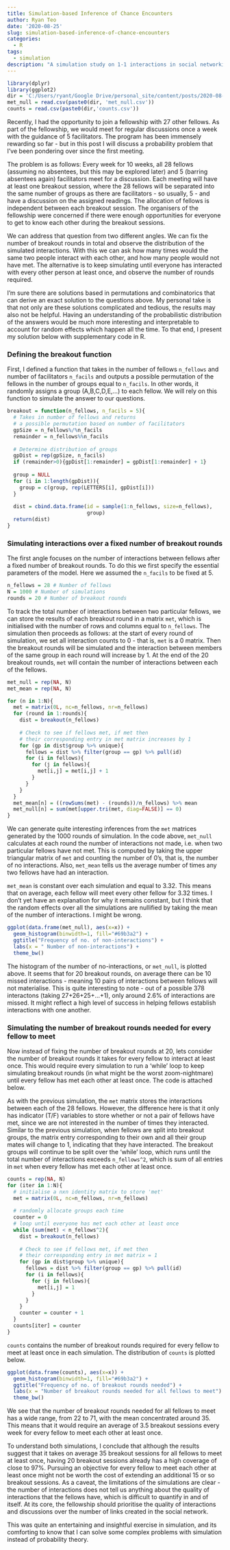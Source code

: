 ```yaml
---
title: Simulation-based Inference of Chance Encounters
author: Ryan Teo
date: '2020-08-25'
slug: simulation-based-inference-of-chance-encounters
categories:
  - R
tags:
  - simulation
description: "A simulation study on 1-1 interactions in social networking."
---
```


```r
library(dplyr)
library(ggplot2)
dir = 'C:/Users/ryant/Google Drive/personal_site/content/posts/2020-08-25-simulation-based-inference-of-chance-encounters/index_files/'
met_null = read.csv(paste0(dir, 'met_null.csv'))
counts = read.csv(paste0(dir,'counts.csv'))
```

Recently, I had the opportunity to join a fellowship with 27 other fellows. As part of the fellowship, we would meet for regular discussions once a week with the guidance of 5 facilitators. The program has been immensely rewarding so far - but in this post I will discuss a probability problem that I've been pondering over since the first meeting. 

The problem is as follows: Every week for 10 weeks, all 28 fellows (assuming no absentees, but this may be explored later) and 5 (barring absentees again) facilitators meet for a discussion. Each meeting will have at least one breakout session, where the 28 fellows will be separated into the same number of groups as there are facilitators - so usually, 5 - and have a discussion on the assigned readings. The allocation of fellows is independent between each breakout session. The organisers of the fellowship were concerned if there were enough opportunities for everyone to get to know each other during the breakout sessions. 

We can address that question from two different angles. We can fix the number of breakout rounds in total and observe the distribution of the simulated interactions. With this we can ask how many times would the same two people interact with each other, and how many people would not have met. The alternative is to keep simulating until everyone has interacted with every other person at least once, and observe the number of rounds required.

I'm sure there are solutions based in permutations and combinatorics that can derive an exact solution to the questions above. My personal take is that not only are these solutions complicated and tedious, the results may also not be helpful. Having an understanding of the probabilistic distribution of the answers would be much more interesting and interpretable to account for random effects which happen all the time. To that end, I present my solution below with supplementary code in R.

### Defining the breakout function

First, I defined a function that takes in the number of fellows `n_fellows` and number of facilitators `n_facils` and outputs a possible permutation of the fellows in the number of groups equal to `n_facils`. In other words, it randomly assigns a group (A,B,C,D,E,...) to each fellow. We will rely on this function to simulate the answer to our questions. 

```r
breakout = function(n_fellows, n_facils = 5){
  # Takes in number of fellows and returns 
  # a possible permutation based on number of facilitators
  gpSize = n_fellows%/%n_facils
  remainder = n_fellows%%n_facils
  
  # Determine distribution of groups
  gpDist = rep(gpSize, n_facils)
  if (remainder>0){gpDist[1:remainder] = gpDist[1:remainder] + 1}
  
  group = NULL
  for (i in 1:length(gpDist)){
    group = c(group, rep(LETTERS[i], gpDist[i]))
  }
  
  dist = cbind.data.frame(id = sample(1:n_fellows, size=n_fellows),
                          group)
  return(dist)
}
```

### Simulating interactions over a fixed number of breakout rounds

The first angle focuses on the number of interactions between fellows after a fixed number of breakout rounds. To do this we first specify the essential parameters of the model. Here we assumed the `n_facils` to be fixed at 5.

```r
n_fellows = 28 # Number of fellows
N = 1000 # Number of simulations
rounds = 20 # Number of breakout rounds
```

To track the total number of interactions between two particular fellows, we can store the results of each breakout round in a matrix `met`, which is initialised with the number of rows and columns equal to `n_fellows`. The simulation then proceeds as follows: at the start of every round of simulation, we set all interaction counts to 0 - that is, `met` is a 0 matrix. Then the breakout rounds will be simulated and the interaction between members of the same group in each  round will increase by 1. At the end of the 20 breakout rounds, `met` will contain the number of interactions between each of the fellows.

```r
met_null = rep(NA, N)
met_mean = rep(NA, N)

for (n in 1:N){
  met = matrix(0L, nc=n_fellows, nr=n_fellows)
  for (round in 1:rounds){
    dist = breakout(n_fellows)
    
    # Check to see if fellows met, if met then 
    # their corresponding entry in met matrix increases by 1
    for (gp in dist$group %>% unique){
      fellows = dist %>% filter(group == gp) %>% pull(id)
      for (i in fellows){
        for (j in fellows){
          met[i,j] = met[i,j] + 1
        }
      }
    }
  }
  met_mean[n] = ((rowSums(met) - (rounds))/n_fellows) %>% mean
  met_null[n] = sum(met[upper.tri(met, diag=FALSE)] == 0)
}

```

We can generate quite interesting inferences from the `met` matrices generated by the 1000 rounds of simulation. In the code above, `met_null` calculates at each round the number of interactions not made, i.e. when two particular fellows have not met. This is computed by taking the upper triangular matrix of `met` and counting the number of 0's, that is, the number of no interactions. Also, `met_mean` tells us the average number of times any two fellows have had an interaction.

`met_mean` is constant over each simulation and equal to 3.32. This means that on average, each fellow will meet every other fellow for 3.32 times. I don't yet have an explanation for why it remains constant, but I think that the random effects over all the simulations are nullified by taking the mean of the number of interactions. I might be wrong.

```r
ggplot(data.frame(met_null), aes(x=x)) + 
  geom_histogram(binwidth=1, fill="#69b3a2") +
  ggtitle("Frequency of no. of non-interactions") +
  labs(x = " Number of non-interactions") + 
  theme_bw()
```

The histogram of the number of no-interactions, or `met_null`, is plotted above. It seems that for 20 breakout rounds, on average there can be 10 missed interactions - meaning 10 pairs of interactions between fellows will not materialise. This is quite interesting to note - out of a possible 378 interactons (taking 27+26+25+...+1), only around 2.6% of interactions are missed. It might reflect a high level of success in helping fellows establish interactions with one another.

### Simulating the number of breakout rounds needed for every fellow to meet

Now instead of fixing the number of breakout rounds at 20, lets consider the number of breakout rounds it takes for every fellow to interact at least once. This would require every simulation to run a 'while' loop to keep simulating breakout rounds (in what might be the worst zoom-nightmare) until every fellow has met each other at least once. The code is attached below.

As with the previous simulation, the `met` matrix stores the interactions between each of the 28 fellows. However, the difference here is that it only has indicator (T/F) variables to store whether or not a pair of fellows have met, since we are not interested in the number of times they interacted. Similar to the previous simulation, when fellows are split into breakout groups, the matrix entry corresponding to their own and all their group mates will change to 1, indicating that they have interacted. The breakout groups will continue to be split over the 'while' loop, which runs until the total number of interactions exceeds `n_fellows^2`, which is sum of all entries in `met` when every fellow has met each other at least once. 

```r
counts = rep(NA, N)
for (iter in 1:N){
  # initialise a nxn identity matrix to store 'met'
  met = matrix(0L, nc=n_fellows, nr=n_fellows)
  
  # randomly allocate groups each time
  counter = 0
  # loop until everyone has met each other at least once
  while (sum(met) < n_fellows^2){
    dist = breakout(n_fellows)
    
    # Check to see if fellows met, if met then 
    # their corresponding entry in met matrix = 1
    for (gp in dist$group %>% unique){
      fellows = dist %>% filter(group == gp) %>% pull(id)
      for (i in fellows){
        for (j in fellows){
          met[i,j] = 1
        }
      }
    }
    counter = counter + 1
  }
  counts[iter] = counter
}
```

`counts` contains the number of breakout rounds required for every fellow to meet at least once in each simulation. The distribution of `counts` is plotted below. 

```r
ggplot(data.frame(counts), aes(x=x)) + 
  geom_histogram(binwidth=1, fill="#69b3a2") +
  ggtitle("Frequency of no. of breakout rounds needed") +
  labs(x = "Number of breakout rounds needed for all fellows to meet") + 
  theme_bw()
```

We see that the number of breakout rounds needed for all fellows to meet has a wide range, from 22 to 71, with the mean concentrated around 35. This means that it would require an average of 3.5 breakout sessions every week for every fellow to meet each other at least once.

To understand both simulations, I conclude that although the results suggest that it takes on average 35 breakout sessions for all fellows to meet at least once, having 20 breakout sessions already has a high coverage of close to 97%. Pursuing an objective for every fellow to meet each other at least once might not be worth the cost of extending an additional 15 or so breakout sessions. As a caveat, the limitations of the simulations are clear - the number of interactions does not tell us anything about the quality of interactions that the fellows have, which is difficult to quantify in and of itself. At its core, the fellowship should prioritise the quality of interactions and discussions over the number of links created in the social network.

This was quite an entertaining and insightful exercise in simulation, and its comforting to know that I can solve some complex problems with simulation instead of probability theory.